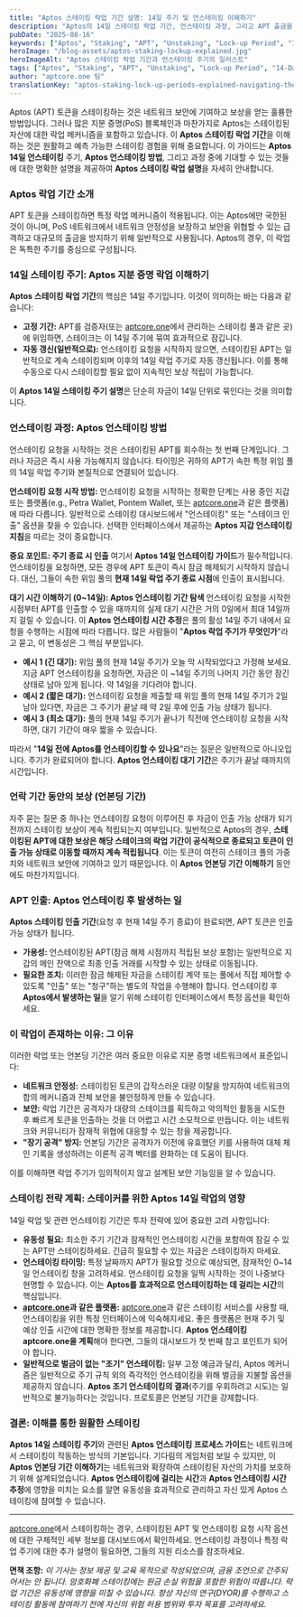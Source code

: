 ```yaml
---
title: "Aptos 스테이킹 락업 기간 설명: 14일 주기 및 언스테이킹 이해하기"
description: "Aptos의 14일 스테이킹 락업 기간, 언스테이킹 과정, 그리고 APT 출금을 효과적으로 계획하는 방법에 대한 명확한 가이드입니다."
pubDate: "2025-08-16"
keywords: ["Aptos", "Staking", "APT", "Unstaking", "Lock-up Period", "14-Day Cycle", "Crypto Rewards", "aptcore.one", "Withdrawal", "Unbonding Period"]
heroImage: "/blog-assets/aptos-staking-lockup-explained.jpg"
heroImageAlt: "Aptos 스테이킹 락업 기간과 언스테이킹 주기의 일러스트"
tags: ["Aptos", "Staking", "APT", "Unstaking", "Lock-up Period", "14-Day Cycle", "Crypto Rewards", "aptcore.one", "Withdrawal", "Unbonding Period"]
author: "aptcore.one 팀"
translationKey: "aptos-staking-lock-up-periods-explained-navigating-the-14-day-cycle-unstaking"
---
```


Aptos (APT) 토큰을 스테이킹하는 것은 네트워크 보안에 기여하고 보상을 얻는 훌륭한 방법입니다. 그러나 많은 지분 증명(PoS) 블록체인과 마찬가지로 Aptos는 스테이킹된 자산에 대한 락업 메커니즘을 포함하고 있습니다. 이 **Aptos 스테이킹 락업 기간**을 이해하는 것은 원활하고 예측 가능한 스테이킹 경험을 위해 중요합니다. 이 가이드는 **Aptos 14일 언스테이킹** 주기, **Aptos 언스테이킹 방법**, 그리고 과정 중에 기대할 수 있는 것들에 대한 명확한 설명을 제공하여 **Aptos 스테이킹 락업 설명**을 자세히 안내합니다.

### Aptos 락업 기간 소개

APT 토큰을 스테이킹하면 특정 락업 메커니즘이 적용됩니다. 이는 Aptos에만 국한된 것이 아니며, PoS 네트워크에서 네트워크 안정성을 보장하고 보안을 위협할 수 있는 급격하고 대규모의 출금을 방지하기 위해 일반적으로 사용됩니다. Aptos의 경우, 이 락업은 독특한 주기를 중심으로 구성됩니다.

### 14일 스테이킹 주기: Aptos 지분 증명 락업 이해하기

**Aptos 스테이킹 락업 기간**의 핵심은 14일 주기입니다. 이것이 의미하는 바는 다음과 같습니다:

* **고정 기간:** APT를 검증자(또는 [aptcore.one](https://aptcore.one)에서 관리하는 스테이킹 풀과 같은 곳)에 위임하면, 스테이크는 이 14일 주기에 묶여 효과적으로 잠깁니다.
* **자동 갱신(일반적으로):** 언스테이킹 요청을 시작하지 않으면, 스테이킹된 APT는 일반적으로 계속 스테이킹되며 이후의 14일 락업 주기로 자동 갱신됩니다. 이를 통해 수동으로 다시 스테이킹할 필요 없이 지속적인 보상 적립이 가능합니다.

이 **Aptos 14일 스테이킹 주기 설명**은 단순히 자금이 14일 단위로 묶인다는 것을 의미합니다.

### 언스테이킹 과정: Aptos 언스테이킹 방법

언스테이킹 요청을 시작하는 것은 스테이킹된 APT를 회수하는 첫 번째 단계입니다. 그러나 자금은 즉시 사용 가능해지지 않습니다. 타이밍은 귀하의 APT가 속한 특정 위임 풀의 14일 락업 주기와 본질적으로 연결되어 있습니다.

**언스테이킹 요청 시작 방법:**
언스테이킹 요청을 시작하는 정확한 단계는 사용 중인 지갑 또는 플랫폼(e.g., Petra Wallet, Pontem Wallet, 또는 [aptcore.one](https://aptcore.one)과 같은 플랫폼)에 따라 다릅니다. 일반적으로 스테이킹 대시보드에서 "언스테이킹" 또는 "스테이크 인출" 옵션을 찾을 수 있습니다. 선택한 인터페이스에서 제공하는 **Aptos 지갑 언스테이킹 지침**을 따르는 것이 중요합니다.

**중요 포인트: 주기 종료 시 인출**
여기서 **Aptos 14일 언스테이킹 가이드**가 필수적입니다. 언스테이킹을 요청하면, 모든 경우에 APT 토큰이 즉시 잠금 해제되기 시작하지 않습니다. 대신, 그들이 속한 위임 풀의 **현재 14일 락업 주기 종료 시점**에 인출이 표시됩니다.

**대기 시간 이해하기 (0~14일): Aptos 언스테이킹 기간 탐색**
언스테이킹 요청을 시작한 시점부터 APT를 인출할 수 있을 때까지의 실제 대기 시간은 거의 0일에서 최대 14일까지 걸릴 수 있습니다. 이 **Aptos 언스테이킹 시간 추정**은 풀의 활성 14일 주기 내에서 요청을 수행하는 시점에 따라 다릅니다. 많은 사람들이 "**Aptos 락업 주기가 무엇인가**"라고 묻고, 이 변동성은 그 핵심 부분입니다.

* **예시 1 (긴 대기):** 위임 풀의 현재 14일 주기가 오늘 막 시작되었다고 가정해 보세요. 지금 APT 언스테이킹을 요청하면, 자금은 이 ~14일 주기의 나머지 기간 동안 잠긴 상태로 남아 있게 됩니다. 약 14일을 기다려야 합니다.
* **예시 2 (짧은 대기):** 언스테이킹 요청을 제출할 때 위임 풀의 현재 14일 주기가 2일 남아 있다면, 자금은 그 주기가 끝날 때 약 2일 후에 인출 가능 상태가 됩니다.
* **예시 3 (최소 대기):** 풀의 현재 14일 주기가 끝나기 직전에 언스테이킹 요청을 시작하면, 대기 기간이 매우 짧을 수 있습니다.

따라서 "**14일 전에 Aptos를 언스테이킹할 수 있나요**"라는 질문은 일반적으로 아니오입니다. 주기가 완료되어야 합니다. **Aptos 언스테이킹 대기 기간**은 주기가 끝날 때까지의 시간입니다.

### 언락 기간 동안의 보상 (언본딩 기간)

자주 묻는 질문 중 하나는 언스테이킹 요청이 이루어진 후 자금이 인출 가능 상태가 되기 전까지 스테이킹 보상이 계속 적립되는지 여부입니다. 일반적으로 Aptos의 경우, **스테이킹된 APT에 대한 보상은 해당 스테이크의 락업 기간이 공식적으로 종료되고 토큰이 인출 가능 상태로 이동할 때까지 계속 적립됩니다**. 이는 토큰이 여전히 스테이크 풀의 가중치와 네트워크 보안에 기여하고 있기 때문입니다. 이 **Aptos 언본딩 기간 이해하기** 동안에도 마찬가지입니다.

### APT 인출: Aptos 언스테이킹 후 발생하는 일

**Aptos 스테이킹 인출 기간**(요청 후 현재 14일 주기 종료)이 완료되면, APT 토큰은 인출 가능 상태가 됩니다.

* **가용성:** 언스테이킹된 APT(잠금 해제 시점까지 적립된 보상 포함)는 일반적으로 지갑의 메인 잔액으로 최종 인출 거래를 시작할 수 있는 상태로 이동됩니다.
* **필요한 조치:** 이러한 잠금 해제된 자금을 스테이킹 계약 또는 풀에서 직접 제어할 수 있도록 "인출" 또는 "청구"하는 별도의 작업을 수행해야 합니다. 언스테이킹 후 **Aptos에서 발생하는 일**을 알기 위해 스테이킹 인터페이스에서 특정 옵션을 확인하세요.

### 이 락업이 존재하는 이유: 그 이유

이러한 락업 또는 언본딩 기간은 여러 중요한 이유로 지분 증명 네트워크에서 표준입니다:

* **네트워크 안정성:** 스테이킹된 토큰의 갑작스러운 대량 이탈을 방지하여 네트워크의 합의 메커니즘과 전체 보안을 불안정하게 만들 수 있습니다.
* **보안:** 락업 기간은 공격자가 대량의 스테이크를 획득하고 악의적인 활동을 시도한 후 빠르게 토큰을 인출하는 것을 더 어렵고 시간 소모적으로 만듭니다. 이는 네트워크와 커뮤니티가 잠재적 위협에 대응할 수 있는 창을 제공합니다.
* **"장기 공격" 방지:** 언본딩 기간은 공격자가 이전에 유효했던 키를 사용하여 대체 체인 기록을 생성하려는 이론적 공격 벡터를 완화하는 데 도움이 됩니다.

이를 이해하면 락업 주기가 임의적이지 않고 설계된 보안 기능임을 알 수 있습니다.

### 스테이킹 전략 계획: 스테이커를 위한 Aptos 14일 락업의 영향

14일 락업 및 관련 언스테이킹 기간은 투자 전략에 있어 중요한 고려 사항입니다:

* **유동성 필요:** 최소한 주기 기간과 잠재적인 언스테이킹 시간을 포함하여 잠길 수 있는 APT만 스테이킹하세요. 긴급히 필요할 수 있는 자금은 스테이킹하지 마세요.
* **언스테이킹 타이밍:** 특정 날짜까지 APT가 필요할 것으로 예상되면, 잠재적인 0~14일 언스테이킹 창을 고려하세요. 언스테이킹 요청을 일찍 시작하는 것이 나중보다 현명할 수 있습니다. 이는 **Aptos를 효과적으로 언스테이킹하는 데 걸리는 시간**의 핵심입니다.
* **[aptcore.one](https://aptcore.one)과 같은 플랫폼:** [aptcore.one](https://aptcore.one)과 같은 스테이킹 서비스를 사용할 때, 언스테이킹을 위한 특정 인터페이스에 익숙해지세요. 좋은 플랫폼은 현재 주기 및 예상 인출 시간에 대한 명확한 정보를 제공합니다. **Aptos 언스테이킹 aptcore.one을 계획**해야 한다면, 그들의 대시보드가 첫 번째 참고 포인트가 되어야 합니다.
* **일반적으로 벌금이 없는 "조기" 언스테이킹:** 일부 고정 예금과 달리, Aptos 메커니즘은 일반적으로 주기 규칙 외의 즉각적인 언스테이킹을 위해 벌금을 지불할 옵션을 제공하지 않습니다. **Aptos 조기 언스테이킹의 결과**(주기를 우회하려고 시도)는 일반적으로 불가능하다는 것입니다. 프로토콜은 언본딩 기간을 강제합니다.

### 결론: 이해를 통한 원활한 스테이킹

**Aptos 14일 스테이킹 주기**와 관련된 **Aptos 언스테이킹 프로세스 가이드**는 네트워크에서 스테이킹이 작동하는 방식의 기본입니다. 기다림의 게임처럼 보일 수 있지만, 이 **Aptos 언본딩 기간 이해하기**는 네트워크와 확장하여 스테이킹된 자산의 가치를 보호하기 위해 설계되었습니다. **Aptos 언스테이킹에 걸리는 시간**과 **Aptos 언스테이킹 시간 추정**에 영향을 미치는 요소를 알면 유동성을 효과적으로 관리하고 자신 있게 Aptos 스테이킹에 참여할 수 있습니다.

---

[aptcore.one](https://aptcore.one)에서 스테이킹하는 경우, 스테이킹된 APT 및 언스테이킹 요청 시작 옵션에 대한 구체적인 세부 정보를 대시보드에서 확인하세요. 언스테이킹 과정이나 특정 락업 주기에 대한 추가 설명이 필요하면, 그들의 지원 리소스를 참조하세요.

**면책 조항:** *이 기사는 정보 제공 및 교육 목적으로 작성되었으며, 금융 조언으로 간주되어서는 안 됩니다. 암호화폐 스테이킹에는 원금 손실 위험을 포함한 위험이 따릅니다. 락업 기간은 유동성에 영향을 미칠 수 있습니다. 항상 자신의 연구(DYOR)를 수행하고 스테이킹 활동에 참여하기 전에 자신의 위험 허용 범위와 투자 목표를 고려하세요.*
